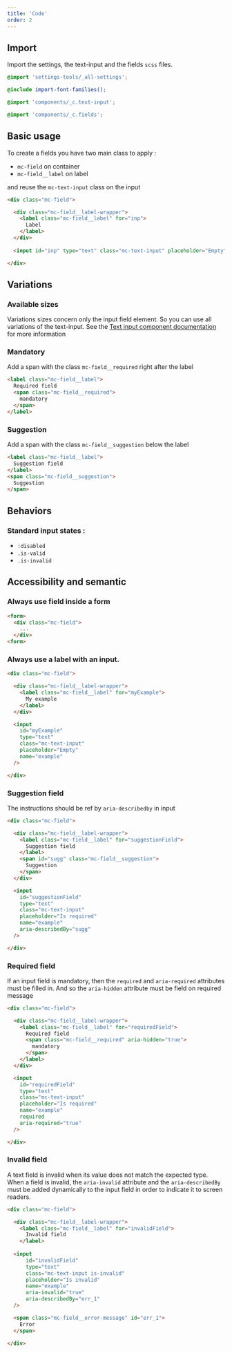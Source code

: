 ```yaml
---
title: 'Code'
order: 2
---
```


## Import

Import the settings, the text-input and the fields `scss` files.

```scss
@import 'settings-tools/_all-settings';

@include import-font-families();

@import 'components/_c.text-input';

@import 'components/_c.fields';

```

## Basic usage

To create a fields you have two main class to apply :
- `mc-field` on container
- `mc-field__label` on label

and reuse the `mc-text-input` class on the input

```html
<div class="mc-field">

  <div class="mc-field__label-wrapper">
    <label class="mc-field__label" for="inp">
      Label
    </label>
  </div>
    
  <input id="inp" type="text" class="mc-text-input" placeholder="Empty" name="example" />

</div>
```

<Preview path="fields" />

## Variations

### Available sizes

Variations sizes concern only the input field element. So you can use all variations of the text-input.
See the [Text input component documentation](/Components/TextInput/) for more information

### Mandatory

Add a span with the class `mc-field__required` right after the label

```html
<label class="mc-field__label">
  Required field
  <span class="mc-field__required">
    mandatory
  </span>
</label>
```

<Preview path="fields-mandatory" />

### Suggestion

Add a span with the class `mc-field__suggestion` below the label

```html
<label class="mc-field__label">
  Suggestion field
</label>
<span class="mc-field__suggestion">
  Suggestion
</span>
```

<Preview path="fields-suggestion" />

## Behaviors

### Standard input states :

- `:disabled`
- `.is-valid`
- `.is-invalid`

<Preview path="fields-state" />

## Accessibility and semantic

### Always use field inside a form


```html
<form>
  <div class="mc-field">
    ...
  </div>
<form>
```

### Always use a label with an input.

```html
<div class="mc-field">

  <div class="mc-field__label-wrapper">
    <label class="mc-field__label" for="myExample">
      My example
    </label>
  </div>

  <input
    id="myExample"
    type="text"
    class="mc-text-input"
    placeholder="Empty"
    name="example"
  />

</div>
```

### Suggestion field

The instructions should be ref by `aria-describedby` in input

```html
<div class="mc-field">

  <div class="mc-field__label-wrapper">
    <label class="mc-field__label" for="suggestionField">
      Suggestion field
    </label>
    <span id="sugg" class="mc-field__suggestion">
      Suggestion
    </span>
  </div>

  <input
    id="suggestionField"
    type="text"
    class="mc-text-input"
    placeholder="Is required"
    name="example"
    aria-describedBy="sugg"
  />

</div>
```

### Required field

If an input field is mandatory, then the `required` and `aria-required` attributes must be filled in.
And so the `aria-hidden` attribute must be field on required message

```html
<div class="mc-field">

  <div class="mc-field__label-wrapper">
    <label class="mc-field__label" for="requiredField">
      Required field
      <span class="mc-field__required" aria-hidden="true">
        mandatory
      </span>
    </label>
  </div>

  <input
    id="requiredField"
    type="text"
    class="mc-text-input"
    placeholder="Is required"
    name="example"
    required
    aria-required="true"
  />

</div>
```

### Invalid field

A text field is invalid when its value does not match the expected type. When a field is invalid, the `aria-invalid` attribute and the `aria-describedBy` must be added dynamically to the input field in order to indicate it to screen readers.

```html
<div class="mc-field">

  <div class="mc-field__label-wrapper">
    <label class="mc-field__label" for="invalidField">
      Invalid field
    </label>
    
  <input
      id="invalidField"
      type="text"
      class="mc-text-input is-invalid"
      placeholder="Is invalid"
      name="example"
      aria-invalid="true"
      aria-describedBy="err_1"
  />

  <span class="mc-field__error-message" id="err_1">
    Error
  </span>

</div>
```